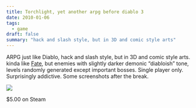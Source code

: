```yaml
---
title: Torchlight, yet another arpg before diablo 3
date: 2010-01-06
tags: 
  - game
draft: false
summary: "hack and slash style, but in 3D and comic style arts"
---
```


ARPG just like Diablo, hack and slash style, but in 3D and comic style arts. kinda like
[Fate](http://ycfreeman.com/wp-content/uploads/2010/01/fate1), but enemies with slightly darker demonic &#8220;diabloish&#8221;
tone, levels randomly generated except important bosses. Single player only. Surprisingly addictive. Some screenshots after the break.

<Gallery>
  <a data-fancybox="gallery" href="/wp-content/uploads/2010/01/Torchlight+2010-01-06+19-27-01-17.jpg">
    <Image src="/wp-content/uploads/2010/01/Torchlight+2010-01-06+19-27-01-17-1024x625.jpg" width={1024} height={625} />
  </a>
</Gallery>

$5.00 on Steam
